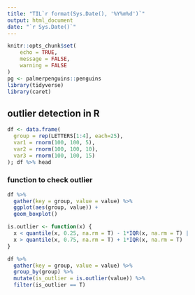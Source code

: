 ```yaml
---
title: "TIL`r format(Sys.Date(), '%Y%m%d')`"
output: html_document
date: "`r Sys.Date()`"
---
```


```r
knitr::opts_chunk$set(
	echo = TRUE,
	message = FALSE,
	warning = FALSE
)
pg <- palmerpenguins::penguins
library(tidyverse)
library(caret)
```

## outlier detection in R

```r
df <- data.frame(
  group = rep(LETTERS[1:4], each=25),
  var1 = rnorm(100, 100, 5),
  var2 = rnorm(100, 100, 10),
  var3 = rnorm(100, 100, 15)
); df %>% head
```

### function to check outlier

```r
df %>% 
  gather(key = group, value = value) %>% 
  ggplot(aes(group, value)) +
  geom_boxplot()
```


```r
is.outlier <- function(x) {
  x < quantile(x, 0.25, na.rm = T) - 1*IQR(x, na.rm = T) |
  x > quantile(x, 0.75, na.rm = T) + 1*IQR(x, na.rm = T) 
}
```

```r
df %>% 
  gather(key = group, value = value) %>% 
  group_by(group) %>% 
  mutate(is_outlier = is.outlier(value)) %>% 
  filter(is_outlier == T)
  
```

